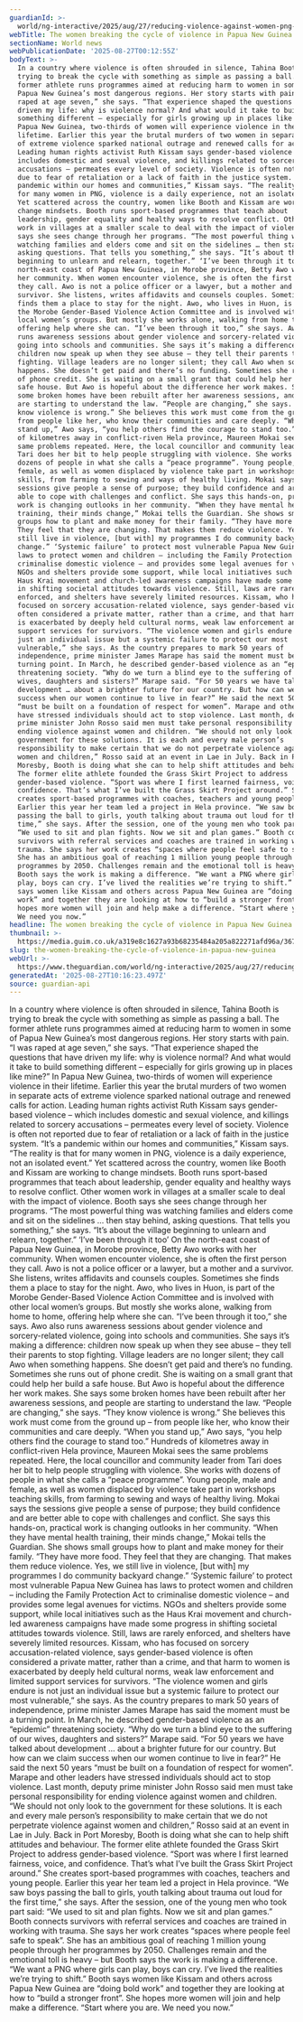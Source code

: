 ```yaml
---
guardianId: >-
  world/ng-interactive/2025/aug/27/reducing-violence-against-women-png-papua-new-guinea
webTitle: The women breaking the cycle of violence in Papua New Guinea
sectionName: World news
webPublicationDate: '2025-08-27T00:12:55Z'
bodyText: >-
  In a country where violence is often shrouded in silence, Tahina Booth is
  trying to break the cycle with something as simple as passing a ball. The
  former athlete runs programmes aimed at reducing harm to women in some of
  Papua New Guinea’s most dangerous regions. Her story starts with pain. “I was
  raped at age seven,” she says. “That experience shaped the questions that have
  driven my life: why is violence normal? And what would it take to build
  something different – especially for girls growing up in places like mine?” In
  Papua New Guinea, two-thirds of women will experience violence in their
  lifetime. Earlier this year the brutal murders of two women in separate acts
  of extreme violence sparked national outrage and renewed calls for action.
  Leading human rights activist Ruth Kissam says gender-based violence – which
  includes domestic and sexual violence, and killings related to sorcery
  accusations – permeates every level of society. Violence is often not reported
  due to fear of retaliation or a lack of faith in the justice system. “It’s a
  pandemic within our homes and communities,” Kissam says. “The reality is that
  for many women in PNG, violence is a daily experience, not an isolated event.”
  Yet scattered across the country, women like Booth and Kissam are working to
  change mindsets. Booth runs sport-based programmes that teach about
  leadership, gender equality and healthy ways to resolve conflict. Other women
  work in villages at a smaller scale to deal with the impact of violence. Booth
  says she sees change through her programs. “The most powerful thing was
  watching families and elders come and sit on the sidelines … then stay behind,
  asking questions. That tells you something,” she says. “It’s about the village
  beginning to unlearn and relearn, together.” ‘I’ve been through it too’ On the
  north-east coast of Papua New Guinea, in Morobe province, Betty Awo works with
  her community. When women encounter violence, she is often the first person
  they call. Awo is not a police officer or a lawyer, but a mother and a
  survivor. She listens, writes affidavits and counsels couples. Sometimes she
  finds them a place to stay for the night. Awo, who lives in Huon, is part of
  the Morobe Gender-Based Violence Action Committee and is involved with other
  local women’s groups. But mostly she works alone, walking from home to home,
  offering help where she can. “I’ve been through it too,” she says. Awo also
  runs awareness sessions about gender violence and sorcery-related violence,
  going into schools and communities. She says it’s making a difference:
  children now speak up when they see abuse – they tell their parents to stop
  fighting. Village leaders are no longer silent; they call Awo when something
  happens. She doesn’t get paid and there’s no funding. Sometimes she runs out
  of phone credit. She is waiting on a small grant that could help her build a
  safe house. But Awo is hopeful about the difference her work makes. She says
  some broken homes have been rebuilt after her awareness sessions, and people
  are starting to understand the law. “People are changing,” she says. “They
  know violence is wrong.” She believes this work must come from the ground up –
  from people like her, who know their communities and care deeply. “When you
  stand up,” Awo says, “you help others find the courage to stand too.” Hundreds
  of kilometres away in conflict-riven Hela province, Maureen Mokai sees the
  same problems repeated. Here, the local councillor and community leader from
  Tari does her bit to help people struggling with violence. She works with
  dozens of people in what she calls a “peace programme”. Young people, male and
  female, as well as women displaced by violence take part in workshops teaching
  skills, from farming to sewing and ways of healthy living. Mokai says the
  sessions give people a sense of purpose; they build confidence and are better
  able to cope with challenges and conflict. She says this hands-on, practical
  work is changing outlooks in her community. “When they have mental health
  training, their minds change,” Mokai tells the Guardian. She shows small
  groups how to plant and make money for their family. “They have more food.
  They feel that they are changing. That makes them reduce violence. Yes, we
  still live in violence, [but with] my programmes I do community backyard
  change.” ‘Systemic failure’ to protect most vulnerable Papua New Guinea has
  laws to protect women and children – including the Family Protection Act to
  criminalise domestic violence – and provides some legal avenues for victims.
  NGOs and shelters provide some support, while local initiatives such as the
  Haus Krai movement and church-led awareness campaigns have made some progress
  in shifting societal attitudes towards violence. Still, laws are rarely
  enforced, and shelters have severely limited resources. Kissam, who has
  focused on sorcery accusation-related violence, says gender-based violence is
  often considered a private matter, rather than a crime, and that harm to women
  is exacerbated by deeply held cultural norms, weak law enforcement and limited
  support services for survivors. “The violence women and girls endure is not
  just an individual issue but a systemic failure to protect our most
  vulnerable,” she says. As the country prepares to mark 50 years of
  independence, prime minister James Marape has said the moment must be a
  turning point. In March, he described gender-based violence as an “epidemic”
  threatening society. “Why do we turn a blind eye to the suffering of our
  wives, daughters and sisters?” Marape said. “For 50 years we have talked about
  development … about a brighter future for our country. But how can we claim
  success when our women continue to live in fear?” He said the next 50 years
  “must be built on a foundation of respect for women”. Marape and other leaders
  have stressed individuals should act to stop violence. Last month, deputy
  prime minister John Rosso said men must take personal responsibility for
  ending violence against women and children. “We should not only look to the
  government for these solutions. It is each and every male person’s
  responsibility to make certain that we do not perpetrate violence against
  women and children,” Rosso said at an event in Lae in July. Back in Port
  Moresby, Booth is doing what she can to help shift attitudes and behaviour.
  The former elite athlete founded the Grass Skirt Project to address
  gender-based violence. “Sport was where I first learned fairness, voice, and
  confidence. That’s what I’ve built the Grass Skirt Project around.” She
  creates sport-based programmes with coaches, teachers and young people.
  Earlier this year her team led a project in Hela province. “We saw boys
  passing the ball to girls, youth talking about trauma out loud for the first
  time,” she says. After the session, one of the young men who took part said:
  “We used to sit and plan fights. Now we sit and plan games.” Booth connects
  survivors with referral services and coaches are trained in working with
  trauma. She says her work creates “spaces where people feel safe to speak”.
  She has an ambitious goal of reaching 1 million young people through her
  programmes by 2050. Challenges remain and the emotional toll is heavy – but
  Booth says the work is making a difference. “We want a PNG where girls can
  play, boys can cry. I’ve lived the realities we’re trying to shift.” Booth
  says women like Kissam and others across Papua New Guinea are “doing bold
  work” and together they are looking at how to “build a stronger front”. She
  hopes more women will join and help make a difference. “Start where you are.
  We need you now.”
headline: The women breaking the cycle of violence in Papua New Guinea
thumbnail: >-
  https://media.guim.co.uk/a319e8c1627a93b68235484a205a822271afd96a/367_0_2250_1800/500.jpg
slug: the-women-breaking-the-cycle-of-violence-in-papua-new-guinea
webUrl: >-
  https://www.theguardian.com/world/ng-interactive/2025/aug/27/reducing-violence-against-women-png-papua-new-guinea
generatedAt: '2025-08-27T10:16:23.497Z'
source: guardian-api
---
```

In a country where violence is often shrouded in silence, Tahina Booth is trying to break the cycle with something as simple as passing a ball. The former athlete runs programmes aimed at reducing harm to women in some of Papua New Guinea’s most dangerous regions. Her story starts with pain. “I was raped at age seven,” she says. “That experience shaped the questions that have driven my life: why is violence normal? And what would it take to build something different – especially for girls growing up in places like mine?” In Papua New Guinea, two-thirds of women will experience violence in their lifetime. Earlier this year the brutal murders of two women in separate acts of extreme violence sparked national outrage and renewed calls for action. Leading human rights activist Ruth Kissam says gender-based violence – which includes domestic and sexual violence, and killings related to sorcery accusations – permeates every level of society. Violence is often not reported due to fear of retaliation or a lack of faith in the justice system. “It’s a pandemic within our homes and communities,” Kissam says. “The reality is that for many women in PNG, violence is a daily experience, not an isolated event.” Yet scattered across the country, women like Booth and Kissam are working to change mindsets. Booth runs sport-based programmes that teach about leadership, gender equality and healthy ways to resolve conflict. Other women work in villages at a smaller scale to deal with the impact of violence. Booth says she sees change through her programs. “The most powerful thing was watching families and elders come and sit on the sidelines … then stay behind, asking questions. That tells you something,” she says. “It’s about the village beginning to unlearn and relearn, together.” ‘I’ve been through it too’ On the north-east coast of Papua New Guinea, in Morobe province, Betty Awo works with her community. When women encounter violence, she is often the first person they call. Awo is not a police officer or a lawyer, but a mother and a survivor. She listens, writes affidavits and counsels couples. Sometimes she finds them a place to stay for the night. Awo, who lives in Huon, is part of the Morobe Gender-Based Violence Action Committee and is involved with other local women’s groups. But mostly she works alone, walking from home to home, offering help where she can. “I’ve been through it too,” she says. Awo also runs awareness sessions about gender violence and sorcery-related violence, going into schools and communities. She says it’s making a difference: children now speak up when they see abuse – they tell their parents to stop fighting. Village leaders are no longer silent; they call Awo when something happens. She doesn’t get paid and there’s no funding. Sometimes she runs out of phone credit. She is waiting on a small grant that could help her build a safe house. But Awo is hopeful about the difference her work makes. She says some broken homes have been rebuilt after her awareness sessions, and people are starting to understand the law. “People are changing,” she says. “They know violence is wrong.” She believes this work must come from the ground up – from people like her, who know their communities and care deeply. “When you stand up,” Awo says, “you help others find the courage to stand too.” Hundreds of kilometres away in conflict-riven Hela province, Maureen Mokai sees the same problems repeated. Here, the local councillor and community leader from Tari does her bit to help people struggling with violence. She works with dozens of people in what she calls a “peace programme”. Young people, male and female, as well as women displaced by violence take part in workshops teaching skills, from farming to sewing and ways of healthy living. Mokai says the sessions give people a sense of purpose; they build confidence and are better able to cope with challenges and conflict. She says this hands-on, practical work is changing outlooks in her community. “When they have mental health training, their minds change,” Mokai tells the Guardian. She shows small groups how to plant and make money for their family. “They have more food. They feel that they are changing. That makes them reduce violence. Yes, we still live in violence, [but with] my programmes I do community backyard change.” ‘Systemic failure’ to protect most vulnerable Papua New Guinea has laws to protect women and children – including the Family Protection Act to criminalise domestic violence – and provides some legal avenues for victims. NGOs and shelters provide some support, while local initiatives such as the Haus Krai movement and church-led awareness campaigns have made some progress in shifting societal attitudes towards violence. Still, laws are rarely enforced, and shelters have severely limited resources. Kissam, who has focused on sorcery accusation-related violence, says gender-based violence is often considered a private matter, rather than a crime, and that harm to women is exacerbated by deeply held cultural norms, weak law enforcement and limited support services for survivors. “The violence women and girls endure is not just an individual issue but a systemic failure to protect our most vulnerable,” she says. As the country prepares to mark 50 years of independence, prime minister James Marape has said the moment must be a turning point. In March, he described gender-based violence as an “epidemic” threatening society. “Why do we turn a blind eye to the suffering of our wives, daughters and sisters?” Marape said. “For 50 years we have talked about development … about a brighter future for our country. But how can we claim success when our women continue to live in fear?” He said the next 50 years “must be built on a foundation of respect for women”. Marape and other leaders have stressed individuals should act to stop violence. Last month, deputy prime minister John Rosso said men must take personal responsibility for ending violence against women and children. “We should not only look to the government for these solutions. It is each and every male person’s responsibility to make certain that we do not perpetrate violence against women and children,” Rosso said at an event in Lae in July. Back in Port Moresby, Booth is doing what she can to help shift attitudes and behaviour. The former elite athlete founded the Grass Skirt Project to address gender-based violence. “Sport was where I first learned fairness, voice, and confidence. That’s what I’ve built the Grass Skirt Project around.” She creates sport-based programmes with coaches, teachers and young people. Earlier this year her team led a project in Hela province. “We saw boys passing the ball to girls, youth talking about trauma out loud for the first time,” she says. After the session, one of the young men who took part said: “We used to sit and plan fights. Now we sit and plan games.” Booth connects survivors with referral services and coaches are trained in working with trauma. She says her work creates “spaces where people feel safe to speak”. She has an ambitious goal of reaching 1 million young people through her programmes by 2050. Challenges remain and the emotional toll is heavy – but Booth says the work is making a difference. “We want a PNG where girls can play, boys can cry. I’ve lived the realities we’re trying to shift.” Booth says women like Kissam and others across Papua New Guinea are “doing bold work” and together they are looking at how to “build a stronger front”. She hopes more women will join and help make a difference. “Start where you are. We need you now.”

